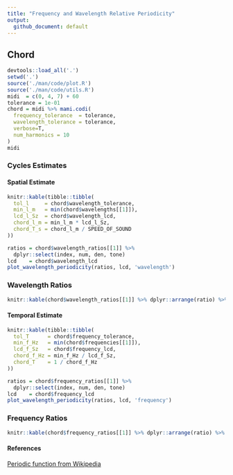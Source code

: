 ```yaml
---
title: "Frequency and Wavelength Relative Periodicity"
output:
  github_document: default
---
```


## Chord

```r
devtools::load_all('.')
setwd('.')
source('./man/code/plot.R')
source('./man/code/utils.R')
midi  = c(0, 4, 7) + 60
tolerance = 1e-01
chord = midi %>% mami.codi(
  frequency_tolerance  = tolerance,
  wavelength_tolerance = tolerance,
  verbose=T,
  num_harmonics = 10
)
midi
```

### Cycles Estimates

#### Spatial Estimate
```r
knitr::kable(tibble::tibble(
  tol_l     = chord$wavelength_tolerance,
  min_l_m   = min(chord$wavelengths[[1]]),
  lcd_l_Sz  = chord$wavelength_lcd,
  chord_l_m = min_l_m * lcd_l_Sz,
  chord_T_s = chord_l_m / SPEED_OF_SOUND
))
```

```r
ratios = chord$wavelength_ratios[[1]] %>%
  dplyr::select(index, num, den, tone)
lcd    = chord$wavelength_lcd
plot_wavelength_periodicity(ratios, lcd, 'wavelength')
```

### Wavelength Ratios
```r
knitr::kable(chord$wavelength_ratios[[1]] %>% dplyr::arrange(ratio) %>% dplyr::select(-pseudo_ratio))
```

#### Temporal Estimate
```r
knitr::kable(tibble::tibble(
  tol_T      = chord$frequency_tolerance,
  min_f_Hz   = min(chord$frequencies[[1]]),
  lcd_f_Sz   = chord$frequency_lcd,
  chord_f_Hz = min_f_Hz / lcd_f_Sz,
  chord_T    = 1 / chord_f_Hz
))
```

```r
ratios = chord$frequency_ratios[[1]] %>% 
  dplyr::select(index, num, den, tone)
lcd    = chord$frequency_lcd
plot_wavelength_periodicity(ratios, lcd, 'frequency')
```

### Frequency Ratios
```r
knitr::kable(chord$frequency_ratios[[1]] %>% dplyr::arrange(ratio) %>% dplyr::select(-pseudo_ratio))
```

#### References
[Periodic function from Wikipedia](https://en.wikipedia.org/wiki/Periodic_Tunction)
